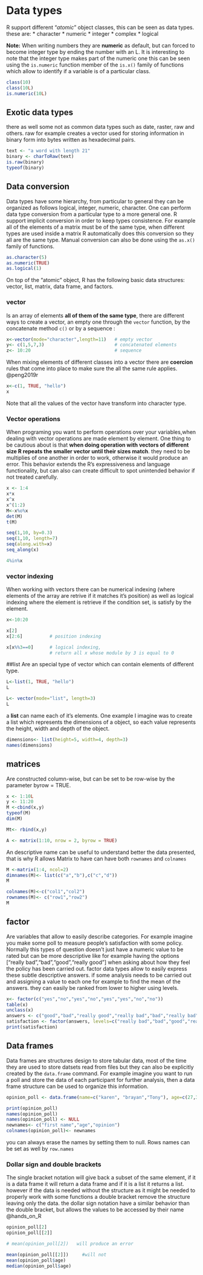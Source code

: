 #  Data types

R support different "_atomic_"  object classes, this can be seen as data types. these are:
* character 
* numeric
* integer
* complex
* logical

__Note:__ When writing numbers they are __numeric__ as default, but can forced to become integer type by ending the number with an L. It is interesting to note that the integer type makes part of the numeric one this can be seen using  the ```is.numeric``` function member of the ```is.x()``` family of functions which allow to identify if a variable is of a particular class.
```{r}
class(10)
class(10L)
is.numeric(10L)

```

## Exotic data types
there as well some not as common data types such as date, raster, raw and others. raw for example creates a vector used for storing information in binary form into bytes written as hexadecimal pairs. 

```{r}
text <- "a word with length 21"
binary <- charToRaw(text)
is.raw(binary)
typeof(binary)

```


## Data conversion 

Data types have some hierarchy, from particular to general they can be organized as follows logical, integer, numeric, character. One can perform data type conversion from a particular type to a more general one. R support implicit conversion in order to keep types consistence. For example all of the elements of a matrix must be of the same type, when different types are used inside a matrix R automatically does this conversion so they all are the same type. Manual conversion can also be done using the ```as.x()```  family of functions.

```{r}

as.character(5)
as.numeric(TRUE)
as.logical(1)

```

On top of the "atomic"  object, R has the following basic data structures: vector, list, matrix, data frame, and factors. 

### vector
Is an array of elements __all of them of the same type__, there are different ways to create a vector, an empty one through the ```vector``` function,  by the concatenate method ```c()``` or by a sequence : 

```{r}
x<-vector(mode="character",length=11)   # empty vector  
y<- c(1,5,7,3)                          # concatenated elements
z<- 10:20                               # sequence

```

When mixing elements of different classes into a vector there are __coercion__ rules that come into place to make sure the all the same rule applies. @peng2019r

```{r}
x<-c(1, TRUE, "hello")
x
```
Note that all the values of the vector have transform into character type.

### Vector operations
When programing you want to perform operations over your variables,when dealing with vector operations are made element by element. One thing to be cautious about is that __when doing operation with vectors of different size R repeats the smaller vector until their sizes match__. they need to be multiplies of one another in order to work, otherwise it would produce an error. This behavior extends the R's expressiveness and language functionality, but can also can create difficult to spot unintended behavior if not treated carefully. 

```{r eval=FALSE}
x <- 1:4
x*x
x^x
x^(1:2)
M<-x%o%x
det(M)
t(M)

seq(1,10, by=0.3)
seq(1,10, length=7)
seq(along.with=x)
seq_along(x)

4%in%x

```

### vector indexing 
When working with vectors there can be numerical indexing (where elements of the array are retrive if it matches it's position) as well as logical indexing where the element is retrieve if the condition set, is satisfy by the element.
```{r}
x<-10:20

x[2]
x[2:6]          # position indexing

x[x%%3==0]      # logical indexing, 
                # return all x whose module by 3 is equal to 0
```


##list
Are an special type of vector which can contain elements of different type.

```{r}

L<-list(1, TRUE, "hello")
L

L<- vector(mode="list", length=3)
L
```

a __list__ can name each of it's elements. One example I imagine was to create a list which represents the dimensions of a object, so each value represents the height, width and depth of the object.
```{r }
dimensions<- list(height=5, width=4, depth=3)
names(dimensions)
```


## matrices
Are constructed column-wise, but can be set to be row-wise by the parameter byrow = TRUE.

```{r  eval=FALSE}

x <- 1:10L
y <- 11:20
M <-cbind(x,y)
typeof(M)
dim(M)

Mt<- rbind(x,y)

A <- matrix(1:10, nrow = 2, byrow = TRUE)

```

An descriptive name can be useful to understand better the data presented, that is why R allows Matrix to have can have both ```rownames``` and ```colnames```

```{r}
M <-matrix(1:4, ncol=2)
dimnames(M)<- list(c("a","b"),c("c","d"))
M

colnames(M)<-c("col1","col2")
rownames(M)<- c("row1","row2")
M

```


## factor
Are variables that allow to easily describe categories. For example imagine you make some poll to measure people's satisfaction with some policy. Normally this types of question doesn't just have a numeric value to be rated but can be more descriptive like for example having the options ["really bad","bad","good","really good"] when  asking about how they feel the policy has been carried out. factor data types allow to easily express these subtle descriptive answers. if some analysis needs to be carried out and assigning a value to each one for example to find the mean of the answers. they can easily be ranked from lower to higher using levels. 

```{r}
x<- factor(c("yes","no","yes","no","yes","yes","no","no"))
table(x)
unclass(x)
answers <- c("good","bad","really good","really bad","bad","really bad","good")
satisfaction <- factor(answers, levels=c("really bad","bad","good","really good"))
print(satisfaction)
```


## Data frames
Data frames are structures design to store tabular data, most of the time they are used to store datsets read from files but they can also be explicitly created by the ```data.frame``` command. For example imagine you want to run a poll and store the data of each participant for further analysis, then a data frame structure can be used to organize this information. 

```{r}
opinion_poll <- data.frame(name=c("karen", "brayan","Tony"), age=c(27,36,38),opinion=c("agree","disagree","agree"))

print(opinion_poll)
names(opinion_poll)
names(opinion_poll) <- NULL
newnames<- c("first name","age","opinion")
colnames(opinion_poll)<- newnames

```

 you can always erase the names by setting them to null. Rows names can be set as well by ```row.names```
 
### Dollar sign and double brackets 
The single bracket notation will give back a subset of the same element, if it is a data frame it will return a data frame and if it is a list it returns a list. however if the data is needed without the structure as it might be needed to properly work with some functions a double bracket remove the structure leaving only the data. the dollar sign notation have a similar behavior than the double bracket, but allows the values to be accessed by their name  @hands_on_R


```{r}
opinion_poll[2]
opinion_poll[[2]]

# mean(opinion_poll[2])   will produce an error

mean(opinion_poll[[2]])     #will not 
mean(opinion_poll$age)
median(opinion_poll$age)
```

 
